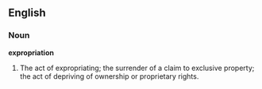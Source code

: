 ==English==

===Noun===

'''expropriation'''

#The act of expropriating; the surrender of a claim to exclusive property; the act of depriving of ownership or proprietary rights.